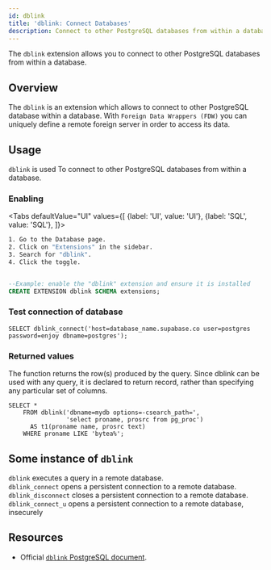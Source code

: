 ```yaml
---
id: dblink
title: 'dblink: Connect Databases'
description: Connect to other PostgreSQL databases from within a database.
---
```



The `dblink` extension allows you to connect to other PostgreSQL databases from within a database.

## Overview

The `dblink` is an extension which allows to connect to other PostgreSQL database within a database. With `Foreign Data Wrappers (FDW)` you can uniquely define a remote foreign server in order to access its data.

## Usage

`dblink` is used To connect to other PostgreSQL databases from within a database.

### Enabling

<Tabs
defaultValue="UI"
values={[
  {label: 'UI', value: 'UI'},
  {label: 'SQL', value: 'SQL'},
]}>
<TabItem value="UI">

```sh
1. Go to the Database page.
2. Click on "Extensions" in the sidebar.
3. Search for "dblink".
4. Click the toggle.
```

</TabItem>
<TabItem value="SQL">

```sql

--Example: enable the "dblink" extension and ensure it is installed
CREATE EXTENSION dblink SCHEMA extensions;

```

</TabItem>

</Tabs>

### Test connection of database

```
SELECT dblink_connect('host=database_name.supabase.co user=postgres password=enjoy dbname=postgres');
```

### Returned values

The function returns the row(s) produced by the query. Since dblink can be used with any query, it is declared to return record, rather than specifying any particular set of columns.

```
SELECT *
    FROM dblink('dbname=mydb options=-csearch_path=',
                'select proname, prosrc from pg_proc')
      AS t1(proname name, prosrc text)
    WHERE proname LIKE 'bytea%';

```

## Some instance of `dblink`

`dblink` executes a query in a remote database.<br/>
`dblink_connect` opens a persistent connection to a remote database. <br/>
`dblink_disconnect` closes a persistent connection to a remote database.<br/>
`dblink_connect_u` opens a persistent connection to a remote database, insecurely

## Resources

- Official [`dblink` PostgreSQL document](https://www.postgresql.org/docs/9.2/contrib-dblink-function.html).
